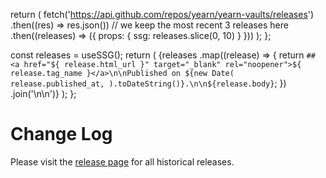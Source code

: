 

  return (
    fetch('https://api.github.com/repos/yearn/yearn-vaults/releases')
      .then((res) => res.json())
      // we keep the most recent 3 releases here
      .then((releases) => ({ props: { ssg: releases.slice(0, 10) } }))
  );
};

  const releases = useSSG();
  return (
    <Markdown>
      {releases
        .map((release) => {
          return `## <a href="${
            release.html_url
          }" target="_blank" rel="noopener">${
            release.tag_name
          }</a>\n\nPublished on ${new Date(
            release.published_at,
          ).toDateString()}.\n\n${release.body}`;
        })
        .join('\n\n')}
    </Markdown>
  );
};

# Change Log

Please visit the [release page](https://github.com/yearn/yearn-vaults/releases)
for all historical releases.

<ReleasesRenderer />
